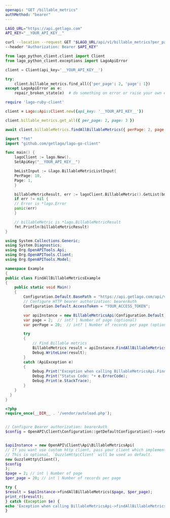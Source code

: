 ```yaml
---
openapi: "GET /billable_metrics"
authMethod: "bearer"
---
```


<RequestExample>

```bash cURL
LAGO_URL="https://api.getlago.com"
API_KEY="__YOUR_API_KEY__"

curl --location --request GET "$LAGO_URL/api/v1/billable_metrics?per_page=2&page=1" \
--header "Authorization: Bearer $API_KEY"
```

```python Python
from lago_python_client.client import Client
from lago_python_client.exceptions import LagoApiError

client = Client(api_key='__YOUR_API_KEY__')

try:
    client.billable_metrics.find_all({'per_page': 2, 'page': 1})
except LagoApiError as e:
    repair_broken_state(e)  # do something on error or raise your own exception
```

```ruby Ruby
require 'lago-ruby-client'

client = Lago::Api::Client.new({api_key: '__YOUR_API_KEY__'})

client.billable_metrics.get_all({ per_page: 2, page: 3 })
```

```js Node.js
await client.billableMetrics.findAllBillableMetrics({ perPage: 2, page: 3 });
```

```go Go
import "fmt"
import "github.com/getlago/lago-go-client"

func main() {
    lagoClient := lago.New().
    SetApiKey("__YOUR_API_KEY__")

    bmListInput := &lago.BillableMetricListInput{
    PerPage: 10,
    Page: 1,
    }

    billableMetricResult, err := lagoClient.BillableMetric().GetList(bmListInput)
    if err != nil {
    // Error is *lago.Error
    panic(err)
    }

    // billableMetric is *lago.BillableMetricResult
    fmt.Println(billableMetricResult)
}
```

```csharp C#
using System.Collections.Generic;
using System.Diagnostics;
using Org.OpenAPITools.Api;
using Org.OpenAPITools.Client;
using Org.OpenAPITools.Model;

namespace Example
{
public class FindAllBillableMetricsExample
{
    public static void Main()
    {
        Configuration.Default.BasePath = "https://api.getlago.com/api/v1";
        // Configure HTTP bearer authorization: bearerAuth
        Configuration.Default.AccessToken = "YOUR_ACCESS_TOKEN";

        var apiInstance = new BillableMetricsApi(Configuration.Default);
        var page = 2;  // int? | Number of page (optional) 
        var perPage = 20;  // int? | Number of records per page (optional) 

        try
        {
            // Find Billable metrics
            BillableMetrics result = apiInstance.FindAllBillableMetrics(page, perPage);
            Debug.WriteLine(result);
        }
        catch (ApiException e)
        {
            Debug.Print("Exception when calling BillableMetricsApi.FindAllBillableMetrics: " + e.Message );
            Debug.Print("Status Code: "+ e.ErrorCode);
            Debug.Print(e.StackTrace);
        }
    }
  }
}
```

```php PHP
<?php
require_once(__DIR__ . '/vendor/autoload.php');


// Configure Bearer authorization: bearerAuth
$config = OpenAPI\Client\Configuration::getDefaultConfiguration()->setAccessToken('YOUR_ACCESS_TOKEN');


$apiInstance = new OpenAPI\Client\Api\BillableMetricsApi(
// If you want use custom http client, pass your client which implements `GuzzleHttp\ClientInterface`.
// This is optional, `GuzzleHttp\Client` will be used as default.
new GuzzleHttp\Client(),
$config
);
$page = 2; // int | Number of page
$per_page = 20; // int | Number of records per page

try {
$result = $apiInstance->findAllBillableMetrics($page, $per_page);
print_r($result);
} catch (Exception $e) {
echo 'Exception when calling BillableMetricsApi->findAllBillableMetrics: ', $e->getMessage(), PHP_EOL;
}
```

</RequestExample>